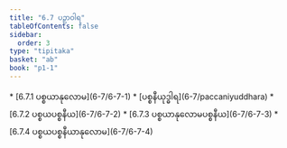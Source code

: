 ```yaml
---
title: "6.7 ပဉှာဝါရ"
tableOfContents: false
sidebar:
  order: 3
type: "tipitaka"
basket: "ab"
book: "p1-1"
---
```



<DynamicBreadcrumb />



<TableOfContents book="p1-1" section="6.7">
* [6.7.1 ပစ္စယာနုလောမ](6-7/6-7-1)
* [ပစ္စနီယုဒ္ဓါရ](6-7/paccaniyuddhara)
* [6.7.2 ပစ္စယပစ္စနီယ](6-7/6-7-2)
* [6.7.3 ပစ္စယာနုလောမပစ္စနီယ](6-7/6-7-3)
* [6.7.4 ပစ္စယပစ္စနီယာနုလောမ](6-7/6-7-4)
</TableOfContents>